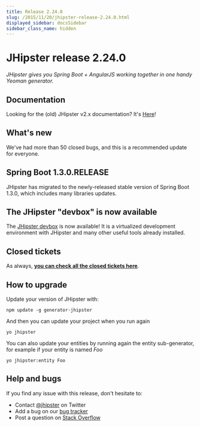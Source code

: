 ```yaml
---
title: Release 2.24.0
slug: /2015/11/20/jhipster-release-2.24.0.html
displayed_sidebar: docsSidebar
sidebar_class_name: hidden
---
```


JHipster release 2.24.0
==================

*JHipster gives you Spring Boot + AngularJS working together in one handy Yeoman generator.*

Documentation
----------

Looking for the (old) JHipster v2.x documentation? It's [Here](/documentation-archive/)!

What's new
----------

We've had more than 50 closed bugs, and this is a recommended update for everyone.

## Spring Boot 1.3.0.RELEASE

JHipster has migrated to the newly-released stable version of Spring Boot 1.3.0, which includes many libraries updates.

## The JHipster "devbox" is now available

The [JHipster devbox](https://github.com/jhipster/jhipster-devbox) is now available! It is a virtualized development environment with JHipster and many other useful tools already installed.

Closed tickets
------------

As always, __[you can check all the closed tickets here](https://github.com/jhipster/generator-jhipster/issues?q=milestone%3A2.24.0+is%3Aclosed)__.

How to upgrade
------------

Update your version of JHipster with:

```
npm update -g generator-jhipster
```

And then you can update your project when you run again

```
yo jhipster
```

You can also update your entities by running again the entity sub-generator, for example if your entity is named _Foo_

```
yo jhipster:entity Foo
```

Help and bugs
--------------

If you find any issue with this release, don't hesitate to:

- Contact [@jhipster](https://twitter.com/jhipster) on Twitter
- Add a bug on our [bug tracker](https://github.com/jhipster/generator-jhipster/issues?state=open)
- Post a question on [Stack Overflow](http://stackoverflow.com/tags/jhipster/info)
